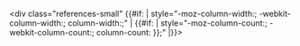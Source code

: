 <div class="references-small" {{#if: {{{colwidth|}}}| style="-moz-column-width:{{{colwidth}}}; -webkit-column-width:{{{colwidth}}}; column-width:{{{colwidth}}};" | {{#if: {{{1|}}}| style="-moz-column-count:{{{1}}}; -webkit-column-count:{{{1}}}; column-count:{{{1}}} }};" |}}>
<references /></div><noinclude>{{doc}}</noinclude>